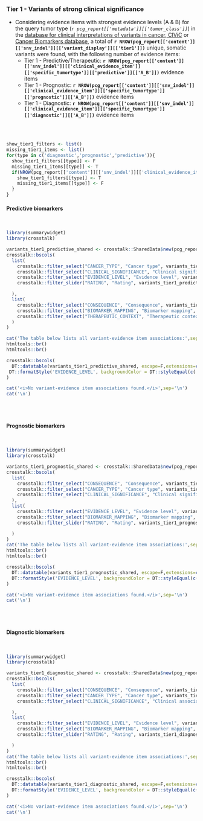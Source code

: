 
### Tier 1 - Variants of strong clinical significance {.tabset}

- Considering evidence items with strongest evidence levels (A & B) for the query tumor type (_`r pcg_report[['metadata']][['tumor_class']]`_)  in the [database for clinical interpretations of variants in cancer, CIViC](https://civic.genome.wustl.edu/#/home) or [Cancer Biomarkers database](https://www.cancergenomeinterpreter.org/biomarkers), a total of __`r NROW(pcg_report[['content']][['snv_indel']][['variant_display']][['tier1']])`__ unique, somatic variants were found, with the following number of evidence items:
    * Tier 1 - Predictive/Therapeutic: __`r NROW(pcg_report[['content']][['snv_indel']][['clinical_evidence_item']][['specific_tumortype']][['predictive']][['A_B']])`__ evidence items
    * Tier 1 - Prognostic: __`r NROW(pcg_report[['content']][['snv_indel']][['clinical_evidence_item']][['specific_tumortype']][['prognostic']][['A_B']])`__ evidence items
    * Tier 1 - Diagnostic: __`r NROW(pcg_report[['content']][['snv_indel']][['clinical_evidence_item']][['specific_tumortype']][['diagnostic']][['A_B']])`__ evidence items

<br><br>


```r

show_tier1_filters <- list()
missing_tier1_items <- list()
for(type in c('diagnostic','prognostic','predictive')){
  show_tier1_filters[[type]] <- F
  missing_tier1_items[[type]] <- T
  if(NROW(pcg_report[['content']][['snv_indel']][['clinical_evidence_item']][['specific_tumortype']][[type]][['A_B']]) > 0){
    show_tier1_filters[[type]] <- T
    missing_tier1_items[[type]] <- F
  }
}

```


#### Predictive biomarkers

<br>

```r
library(summarywidget)
library(crosstalk)

variants_tier1_predictive_shared <- crosstalk::SharedData$new(pcg_report[['content']][['snv_indel']][['clinical_evidence_item']][['specific_tumortype']][['predictive']][['A_B']])
crosstalk::bscols(
  list(
    crosstalk::filter_select("CANCER_TYPE", "Cancer type", variants_tier1_predictive_shared, ~CANCER_TYPE),
    crosstalk::filter_select("CLINICAL_SIGNIFICANCE", "Clinical significance", variants_tier1_predictive_shared, ~CLINICAL_SIGNIFICANCE),
    crosstalk::filter_select("EVIDENCE_LEVEL", "Evidence level", variants_tier1_predictive_shared, ~EVIDENCE_LEVEL),
    crosstalk::filter_slider("RATING", "Rating", variants_tier1_predictive_shared, ~RATING, min = 0, max = 5, step = 1, ticks = T)

  ),
  list(
    crosstalk::filter_select("CONSEQUENCE", "Consequence", variants_tier1_predictive_shared, ~CONSEQUENCE),
    crosstalk::filter_select("BIOMARKER_MAPPING", "Biomarker mapping", variants_tier1_predictive_shared, ~BIOMARKER_MAPPING),
    crosstalk::filter_select("THERAPEUTIC_CONTEXT", "Therapeutic context", variants_tier1_predictive_shared, ~THERAPEUTIC_CONTEXT)
  )
)

cat('The table below lists all variant-evidence item associations:',sep='\n')
htmltools::br()
htmltools::br()

crosstalk::bscols(
  DT::datatable(variants_tier1_predictive_shared, escape=F,extensions=c("Buttons","Responsive"), width = "100%",options=list(buttons = c('csv','excel'),dom = 'Bfrtip')) %>%
 DT::formatStyle('EVIDENCE_LEVEL', backgroundColor = DT::styleEqual(c('A: Validated','A: FDA/NCCN/ELN guidelines','B: Clinical evidence','B1: Clinical evidence: late trials','B2: Clinical evidence: early trials','C: Case study','D: Preclinical evidence','E: Indirect evidence'), c("#009E73","#009E73","#56B4E9", "#56B4E9","#56B4E9","#0072B2","#E69F00", "#F0E442")))
)


```

```r
cat('<i>No variant-evidence item associations found.</i>',sep='\n')
cat('\n')
```

<br><br>

#### Prognostic biomarkers

<br>

```r

library(summarywidget)
library(crosstalk)

variants_tier1_prognostic_shared <- crosstalk::SharedData$new(pcg_report[['content']][['snv_indel']][['clinical_evidence_item']][['specific_tumortype']][['prognostic']][['A_B']])
crosstalk::bscols(
  list(
    crosstalk::filter_select("CONSEQUENCE", "Consequence", variants_tier1_prognostic_shared, ~CONSEQUENCE),
    crosstalk::filter_select("CANCER_TYPE", "Cancer type", variants_tier1_prognostic_shared, ~CANCER_TYPE),
    crosstalk::filter_select("CLINICAL_SIGNIFICANCE", "Clinical significance", variants_tier1_prognostic_shared, ~CLINICAL_SIGNIFICANCE)
  ),
  list(
    crosstalk::filter_select("EVIDENCE_LEVEL", "Evidence level", variants_tier1_prognostic_shared, ~EVIDENCE_LEVEL),
    crosstalk::filter_select("BIOMARKER_MAPPING", "Biomarker mapping", variants_tier1_prognostic_shared, ~BIOMARKER_MAPPING),
    crosstalk::filter_slider("RATING", "Rating", variants_tier1_prognostic_shared, ~RATING, min = 0, max = 5, step = 1, ticks = T)

  )
)
cat('The table below lists all variant-evidence item associations:',sep='\n')
htmltools::br()
htmltools::br()

crosstalk::bscols(
  DT::datatable(variants_tier1_prognostic_shared, escape=F,extensions=c("Buttons","Responsive"), width = "100%",options=list(buttons = c('csv','excel'),dom = 'Bfrtip')) %>%
  DT::formatStyle('EVIDENCE_LEVEL', backgroundColor = DT::styleEqual(c('A: Validated','A: FDA/NCCN/ELN guidelines','B: Clinical evidence','B1: Clinical evidence: late trials','B2: Clinical evidence: early trials','C: Case study','D: Preclinical evidence','E: Indirect evidence'), c("#009E73","#009E73","#56B4E9", "#56B4E9","#56B4E9","#0072B2","#E69F00", "#F0E442")))
)

```

```r
cat('<i>No variant-evidence item associations found.</i>',sep='\n')
cat('\n')
```

<br><br>

#### Diagnostic biomarkers

<br>

```r

library(summarywidget)
library(crosstalk)

variants_tier1_diagnostic_shared <- crosstalk::SharedData$new(pcg_report[['content']][['snv_indel']][['clinical_evidence_item']][['specific_tumortype']][['diagnostic']][['A_B']])
crosstalk::bscols(
  list(
    crosstalk::filter_select("CONSEQUENCE", "Consequence", variants_tier1_diagnostic_shared, ~CONSEQUENCE),
    crosstalk::filter_select("CANCER_TYPE", "Cancer type", variants_tier1_diagnostic_shared, ~CANCER_TYPE),
    crosstalk::filter_select("CLINICAL_SIGNIFICANCE", "Clinical association", variants_tier1_diagnostic_shared, ~CLINICAL_SIGNIFICANCE)

  ),
  list(
    crosstalk::filter_select("EVIDENCE_LEVEL", "Evidence level", variants_tier1_diagnostic_shared, ~EVIDENCE_LEVEL),
    crosstalk::filter_select("BIOMARKER_MAPPING", "Biomarker mapping", variants_tier1_diagnostic_shared, ~BIOMARKER_MAPPING),
    crosstalk::filter_slider("RATING", "Rating", variants_tier1_diagnostic_shared, ~RATING, min = 0, max = 5, step = 1, ticks = T)

  )
)
cat('The table below lists all variant-evidence item associations:',sep='\n')
htmltools::br()
htmltools::br()

crosstalk::bscols(
  DT::datatable(variants_tier1_diagnostic_shared, escape=F,extensions=c("Buttons","Responsive"), width = "100%",options=list(buttons = c('csv','excel'),dom = 'Bfrtip')) %>%
  DT::formatStyle('EVIDENCE_LEVEL', backgroundColor = DT::styleEqual(c('A: Validated','A: FDA/NCCN/ELN guidelines','B: Clinical evidence','B1: Clinical evidence: late trials','B2: Clinical evidence: early trials','C: Case study','D: Preclinical evidence','E: Indirect evidence'), c("#009E73","#009E73","#56B4E9", "#56B4E9","#56B4E9","#0072B2","#E69F00", "#F0E442")))
)

```

```r
cat('<i>No variant-evidence item associations found.</i>',sep='\n')
cat('\n')
```

<br><br>


